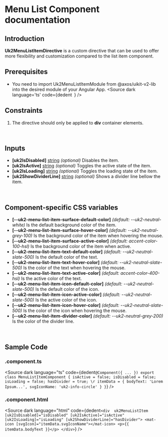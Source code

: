 
# Menu List Component documentation

## Introduction

<p>
  <strong>Uk2MenuListItemDirective</strong> is a custom directive that can be used to offer more flexibility and customization compared to the list item component.
</p>

## Prerequisites

- You need to import Uk2MenuListItemModule from @axos/uikit-v2-lib into the desired module of your Angular App.
  <Source
    dark
    language='ts'
    code={dedent`
  `}
  />

## Constraints
<ol>
  <li>The directive should only be applied to <strong>div</strong> container elements.</li>
</ol>
<br/>

## Inputs

<ul>
  <li><strong>[uk2IsDisabled]</strong> <u>string</u> <i>(optional)</i> Disables the item.</li>
  <li><strong>[uk2IsActive]</strong> <u>string</u> <i>(optional)</i> Toggles the active state of the item.</li>
  <li><strong>[uk2IsLoading]</strong> <u>string</u> <i>(optional)</i> Toggles the loading state of the item.</li>
  <li><strong>[uk2ShowDividerLine]</strong> <u>string</u> <i>(optional)</i> Shows a divider line bellow the item.</li>
</ul>
<br/>

## Component-specific CSS variables
<ul>
  <li><strong>[--uk2-menu-list-item-surface-default-color]</strong> <i>(default: --uk2-neutral-white)</i> Is the default background color of the item.</li>
  <li><strong>[--uk2-menu-list-item-surface-hover-color]</strong> <i>(default: --uk2-neutral-grey-100)</i> Is the background color of the item when hovering the mouse.</li>
  <li><strong>[--uk2-menu-list-item-surface-active-color]</strong> <i>(default: accent-color-100-hsl)</i> Is the background color of the item when active.</li>
  <li><strong>[--uk2-menu-list-item-text-default-color]</strong> <i>(default: --uk2-neutral-slate-500)</i> Is the default color of the text.</li>
  <li><strong>[--uk2-menu-list-item-text-hover-color]</strong> <i>(default: --uk2-neutral-slate-500)</i> Is the color of the text when hovering the mouse.</li>
  <li><strong>[--uk2-menu-list-item-text-active-color]</strong> <i>(default: accent-color-400-hsl)</i> Is the active color of the text.</li>
  <li><strong>[--uk2-menu-list-item-icon-default-color]</strong> <i>(default: --uk2-neutral-slate-500)</i> Is the default color of the icon.</li>
  <li><strong>[--uk2-menu-list-item-icon-active-color]</strong> <i>(default: --uk2-neutral-slate-500)</i> Is the active color of the icon.</li>
  <li><strong>[--uk2-menu-list-item-icon-hover-color]</strong> <i>(default: --uk2-neutral-slate-500)</i> Is the color of the icon when hovering the mouse.</li>
  <li><strong>[--uk2-menu-list-item-divider-color]</strong> <i>(default: --uk2-neutral-grey-200)</i> Is the color of the divider line.</li>
</ul>
<br/>

## Sample Code

### .component.ts

<Source
  dark
  language="ts"
  code={dedent`
    @Component({
      ...
    })
    export class MenuListItemComponent {
      isActive = false;
      isDisabled = false;
      isLoading = false;
      hasDivider = true;
      \r
      itemData = {
        bodyText: 'Lorem Ipsum...',
        svgIconName: 'uk2-info-circle'
      }
    }
  `}
/>

### .component.html

<Source
  dark
  language="html"
  code={dedent`
    <div 
    uk2MenuListItem
    [uk2IsDisabled]="isDisabled"
    [uk2IsActive]="isActive"
    [uk2IsLoading]="isLoading"
    [uk2ShowDividerLine]="hasDivider">
      <mat-icon [svgIcon]="itemData.svgIconName"></mat-icon>
      <p>{{ itemData.bodyText }}</p>
    </div>
  `}
/>
